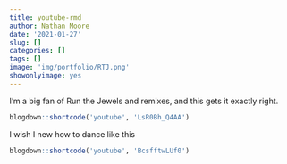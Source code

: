 ```yaml
---
title: youtube-rmd
author: Nathan Moore
date: '2021-01-27'
slug: []
categories: []
tags: []
image: 'img/portfolio/RTJ.png'
showonlyimage: yes
---
```


I'm a big fan of Run the Jewels and remixes, and this gets it exactly right.

```r
blogdown::shortcode('youtube', 'LsR0Bh_Q4AA')
```



I wish I new how to dance like this

```r
blogdown::shortcode('youtube', 'BcsfftwLUf0')
```
